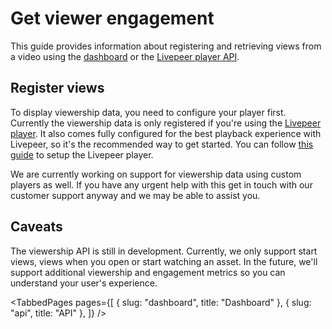 
<head>
  <title>Get viewer engagement | Livepeer Studio Docs</title>
  <meta
    property="og:title"
    content="Get viewer engagement | Livepeer Studio Docs"
  />
</head>

# Get viewer engagement

This guide provides information about registering and retrieving views from a
video using the [dashboard](./dashboard) or the [Livepeer player API](./api).

## Register views

To display viewership data, you need to configure your player first. Currently
the viewership data is only registered if you're using the
[Livepeer player](https://livepeerjs.org/). It also comes fully configured for
the best playback experience with Livepeer, so it's the recommended way to get
started. You can follow [this guide](/guides/playback-a-video-stream) to setup
the Livepeer player.

We are currently working on support for viewership data using custom players as
well. If you have any urgent help with this get in touch with our customer
support anyway and we may be able to assist you.

## Caveats

The viewership API is still in development. Currently, we only support start
views, views when you open or start watching an asset. In the future, we'll
support additional viewership and engagement metrics so you can understand your
user's experience.

<TabbedPages
  pages={[
    { slug: "dashboard", title: "Dashboard" },
    { slug: "api", title: "API" },
  ]}
/>

